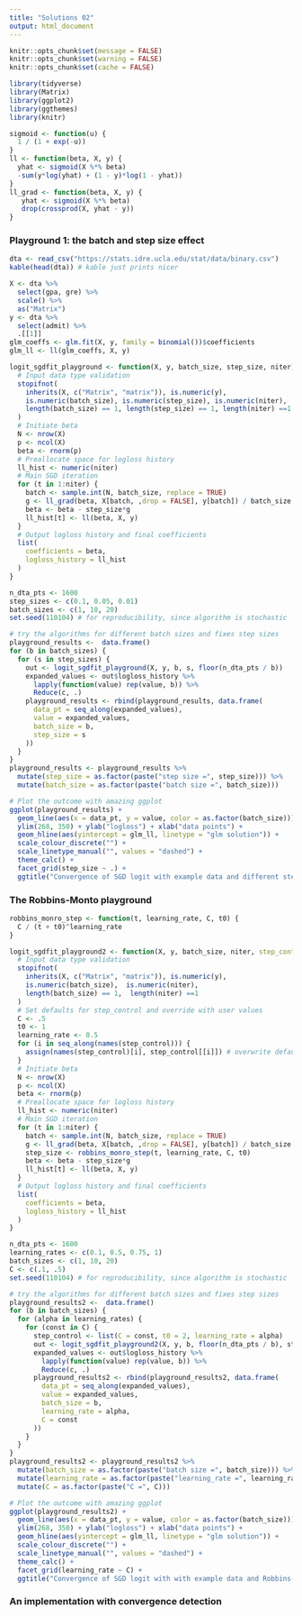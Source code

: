 ```yaml
---
title: "Solutions 02"
output: html_document
---
```


```r
knitr::opts_chunk$set(message = FALSE)
knitr::opts_chunk$set(warning = FALSE)
knitr::opts_chunk$set(cache = FALSE)
```

```r
library(tidyverse)
library(Matrix)
library(ggplot2)
library(ggthemes)
library(knitr)
```


```r
sigmoid <- function(u) {
  1 / (1 + exp(-u))
}
ll <- function(beta, X, y) {
  yhat <- sigmoid(X %*% beta)
  -sum(y*log(yhat) + (1 - y)*log(1 - yhat))
}
ll_grad <- function(beta, X, y) {
   yhat <- sigmoid(X %*% beta) 
   drop(crossprod(X, yhat - y))
}
```

### Playground 1: the batch and step size effect


```r
dta <- read_csv("https://stats.idre.ucla.edu/stat/data/binary.csv")
kable(head(dta)) # kable just prints nicer
```
```r
X <- dta %>% 
  select(gpa, gre) %>% 
  scale() %>% 
  as("Matrix")
y <- dta %>% 
  select(admit) %>% 
  .[[1]]
glm_coeffs <- glm.fit(X, y, family = binomial())$coefficients
glm_ll <- ll(glm_coeffs, X, y)
```

```r
logit_sgdfit_playground <- function(X, y, batch_size, step_size, niter) {
  # Input data type validation
  stopifnot(
    inherits(X, c("Matrix", "matrix")), is.numeric(y), 
    is.numeric(batch_size), is.numeric(step_size), is.numeric(niter),
    length(batch_size) == 1, length(step_size) == 1, length(niter) ==1
  )
  # Initiate beta
  N <- nrow(X)
  p <- ncol(X)
  beta <- rnorm(p)
  # Preallocate space for logloss history 
  ll_hist <- numeric(niter)
  # Main SGD iteration
  for (t in 1:niter) {
    batch <- sample.int(N, batch_size, replace = TRUE)
    g <- ll_grad(beta, X[batch, ,drop = FALSE], y[batch]) / batch_size 
    beta <- beta - step_size*g
    ll_hist[t] <- ll(beta, X, y)
  }
  # Output logloss history and final coefficients
  list(
    coefficients = beta,
    logloss_history = ll_hist
  )
}
```

```r
n_dta_pts <- 1600
step_sizes <- c(0.1, 0.05, 0.01)
batch_sizes <- c(1, 10, 20)
set.seed(110104) # for reproducibility, since algorithm is stochastic

# try the algorithms for different batch sizes and fixes step sizes
playground_results <-  data.frame()
for (b in batch_sizes) {
  for (s in step_sizes) {
    out <- logit_sgdfit_playground(X, y, b, s, floor(n_dta_pts / b)) 
    expanded_values <- out$logloss_history %>% 
      lapply(function(value) rep(value, b)) %>% 
      Reduce(c, .)
    playground_results <- rbind(playground_results, data.frame(
      data_pt = seq_along(expanded_values),
      value = expanded_values,
      batch_size = b,
      step_size = s
    ))    
  }
}
playground_results <- playground_results %>% 
  mutate(step_size = as.factor(paste("step size =", step_size))) %>% 
  mutate(batch_size = as.factor(paste("batch size =", batch_size)))
```

```r
# Plot the outcome with amazing ggplot
ggplot(playground_results) + 
  geom_line(aes(x = data_pt, y = value, color = as.factor(batch_size))) +
  ylim(268, 350) + ylab("logloss") + xlab("data points") +
  geom_hline(aes(yintercept = glm_ll, linetype = "glm solution")) +
  scale_colour_discrete("") +
  scale_linetype_manual("", values = "dashed") +
  theme_calc() + 
  facet_grid(step_size ~ .) +
  ggtitle("Convergence of SGD logit with example data and different step and batch sizes")

```

### The Robbins-Monto playground


```r
robbins_monro_step <- function(t, learning_rate, C, t0) {
  C / (t + t0)^learning_rate
}
```

```r
logit_sgdfit_playground2 <- function(X, y, batch_size, niter, step_control = NULL) {
  # Input data type validation
  stopifnot(
    inherits(X, c("Matrix", "matrix")), is.numeric(y), 
    is.numeric(batch_size),  is.numeric(niter),
    length(batch_size) == 1,  length(niter) ==1
  )
  # Set defaults for step_control and override with user values
  C <- .5
  t0 <- 1
  learning_rate <- 0.5
  for (i in seq_along(names(step_control))) { 
    assign(names(step_control)[i], step_control[[i]]) # overwrite default
  }
  # Initiate beta
  N <- nrow(X)
  p <- ncol(X)
  beta <- rnorm(p)
  # Preallocate space for logloss history 
  ll_hist <- numeric(niter)
  # Main SGD iteration
  for (t in 1:niter) {
    batch <- sample.int(N, batch_size, replace = TRUE)
    g <- ll_grad(beta, X[batch, ,drop = FALSE], y[batch]) / batch_size 
    step_size <- robbins_monro_step(t, learning_rate, C, t0)  
    beta <- beta - step_size*g
    ll_hist[t] <- ll(beta, X, y)
  }
  # Output logloss history and final coefficients
  list(
    coefficients = beta,
    logloss_history = ll_hist
  )
}
```

```r
n_dta_pts <- 1600
learning_rates <- c(0.1, 0.5, 0.75, 1)
batch_sizes <- c(1, 10, 20)
C <- c(.1, .5)
set.seed(110104) # for reproducibility, since algorithm is stochastic

# try the algorithms for different batch sizes and fixes step sizes
playground_results2 <-  data.frame()
for (b in batch_sizes) {
  for (alpha in learning_rates) {
    for (const in C) {
      step_control <- list(C = const, t0 = 2, learning_rate = alpha)
      out <- logit_sgdfit_playground2(X, y, b, floor(n_dta_pts / b), step_control) 
      expanded_values <- out$logloss_history %>% 
        lapply(function(value) rep(value, b)) %>% 
        Reduce(c, .)
      playground_results2 <- rbind(playground_results2, data.frame(
        data_pt = seq_along(expanded_values),
        value = expanded_values,
        batch_size = b,
        learning_rate = alpha,
        C = const
      ))      
    }
  }
}
playground_results2 <- playground_results2 %>% 
  mutate(batch_size = as.factor(paste("batch size =", batch_size))) %>% 
  mutate(learning_rate = as.factor(paste("learning_rate =", learning_rate)))  %>% 
  mutate(C = as.factor(paste("C =", C)))
```



```r
# Plot the outcome with amazing ggplot
ggplot(playground_results2) + 
  geom_line(aes(x = data_pt, y = value, color = as.factor(batch_size))) +
  ylim(268, 350) + ylab("logloss") + xlab("data points") +
  geom_hline(aes(yintercept = glm_ll, linetype = "glm solution")) +
  scale_colour_discrete("") +
  scale_linetype_manual("", values = "dashed") +
  theme_calc() + 
  facet_grid(learning_rate ~ C) +
  ggtitle("Convergence of SGD logit with with example data and Robbins-Monro step with different learning rates")

```

### An implementation with convergence detection
